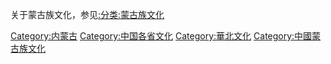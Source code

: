 关于蒙古族文化，参见[[:分类:蒙古族文化|:分类:蒙古族文化]]

[[Category:内蒙古|Category:内蒙古]]
[[Category:中国各省文化|Category:中国各省文化]]
[[Category:華北文化|Category:華北文化]]
[[Category:中國蒙古族文化|Category:中國蒙古族文化]]